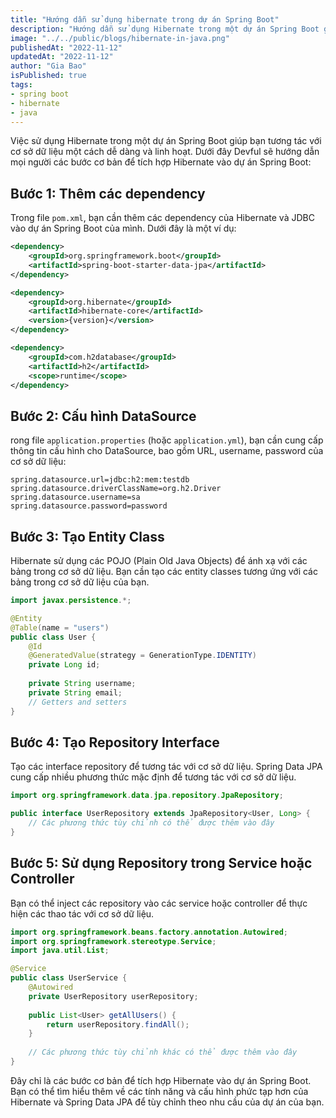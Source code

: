 ```yaml
---
title: "Hướng dẫn sử dụng hibernate trong dự án Spring Boot"
description: "Hướng dẫn sử dụng Hibernate trong một dự án Spring Boot giúp bạn tương tác với cơ sở dữ liệu một cách dễ dàng và linh hoạt. Dưới đây Devful sẽ hướng dẫn mọi người các bước cơ bản để tích hợp Hibernate vào dự án Spring Boot."
image: "../../public/blogs/hibernate-in-java.png"
publishedAt: "2022-11-12"
updatedAt: "2022-11-12"
author: "Gia Bao"
isPublished: true
tags:
- spring boot
- hibernate
- java
---
```


Việc sử dụng Hibernate trong một dự án Spring Boot giúp bạn tương tác với cơ sở dữ liệu một cách dễ dàng và linh hoạt. Dưới đây Devful sẽ hướng dẫn mọi người các bước cơ bản để tích hợp Hibernate vào dự án Spring Boot:

## Bước 1: Thêm các dependency

Trong file `pom.xml`, bạn cần thêm các dependency của Hibernate và JDBC vào dự án Spring Boot của mình. Dưới đây là một ví dụ:

```xml
<dependency>
    <groupId>org.springframework.boot</groupId>
    <artifactId>spring-boot-starter-data-jpa</artifactId>
</dependency>

<dependency>
    <groupId>org.hibernate</groupId>
    <artifactId>hibernate-core</artifactId>
    <version>{version}</version>
</dependency>

<dependency>
    <groupId>com.h2database</groupId>
    <artifactId>h2</artifactId>
    <scope>runtime</scope>
</dependency>
```

## Bước 2: Cấu hình DataSource

rong file `application.properties` (hoặc `application.yml`), bạn cần cung cấp thông tin cấu hình cho DataSource, bao gồm URL, username, password của cơ sở dữ liệu:

```properties
spring.datasource.url=jdbc:h2:mem:testdb
spring.datasource.driverClassName=org.h2.Driver
spring.datasource.username=sa
spring.datasource.password=password
```

## Bước 3: Tạo Entity Class

Hibernate sử dụng các POJO (Plain Old Java Objects) để ánh xạ với các bảng trong cơ sở dữ liệu. Bạn cần tạo các entity classes tương ứng với các bảng trong cơ sở dữ liệu của bạn.

```java
import javax.persistence.*;

@Entity
@Table(name = "users")
public class User {
    @Id
    @GeneratedValue(strategy = GenerationType.IDENTITY)
    private Long id;
    
    private String username;
    private String email;
    // Getters and setters
}
```

## Bước 4: Tạo Repository Interface

Tạo các interface repository để tương tác với cơ sở dữ liệu. Spring Data JPA cung cấp nhiều phương thức mặc định để tương tác với cơ sở dữ liệu.

```java
import org.springframework.data.jpa.repository.JpaRepository;

public interface UserRepository extends JpaRepository<User, Long> {
    // Các phương thức tùy chỉnh có thể được thêm vào đây
}
```

## Bước 5: Sử dụng Repository trong Service hoặc Controller

Bạn có thể inject các repository vào các service hoặc controller để thực hiện các thao tác với cơ sở dữ liệu.

```java
import org.springframework.beans.factory.annotation.Autowired;
import org.springframework.stereotype.Service;
import java.util.List;

@Service
public class UserService {
    @Autowired
    private UserRepository userRepository;
    
    public List<User> getAllUsers() {
        return userRepository.findAll();
    }
    
    // Các phương thức tùy chỉnh khác có thể được thêm vào đây
}
```

Đây chỉ là các bước cơ bản để tích hợp Hibernate vào dự án Spring Boot. Bạn có thể tìm hiểu thêm về các tính năng và cấu hình phức tạp hơn của Hibernate và Spring Data JPA để tùy chỉnh theo nhu cầu của dự án của bạn.

